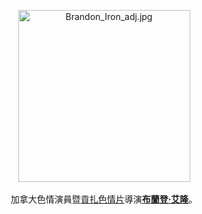 <center>
[[File:Brandon_Iron_adj.jpg|275px]]
<br><br>
加拿大色情演員暨[[貢扎色情片|貢扎色情片]]導演'''[[布蘭登·艾隆|布蘭登·艾隆]]'''。
<p>
</center>